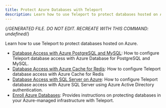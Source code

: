 ```yaml
---
title: Protect Azure Databases with Teleport
description: Learn how to use Teleport to protect databases hosted on Azure.
---
```


{/*GENERATED FILE. DO NOT EDIT. RECREATE WITH THIS COMMAND:
undefined*/}

Learn how to use Teleport to protect databases hosted on Azure.

- [Database Access with Azure PostgreSQL and MySQL](/azure-postgres-mysql.mdx): How to configure Teleport database access with Azure Database for PostgreSQL and MySQL.
- [Database Access with Azure Cache for Redis](/azure-redis.mdx): How to configure Teleport database access with Azure Cache for Redis
- [Database Access with SQL Server on Azure](/azure-sql-server-ad.mdx): How to configure Teleport database access with Azure SQL Server using Azure Active Directory authentication.
- [Enroll Azure Databases](/overview.mdx): Provides instructions on protecting databases in your Azure-managed infrastructure with Teleport.
